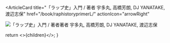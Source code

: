 <ArticleCard
  title="「ラップ史」入門  / 著者 宇多丸, 高橋芳朗, DJ YANATAKE, 渡辺志保"
  href="/book/raphistoryprimerL/"
  actionIcon="arrowRight"
>

![「ラップ史」入門  / 著者著者 宇多丸, 高橋芳朗, DJ YANATAKE, 渡辺志保](../../images/books/raphistoryprimer.jpg)

</ArticleCard>

  return <>{children}</>;
}
